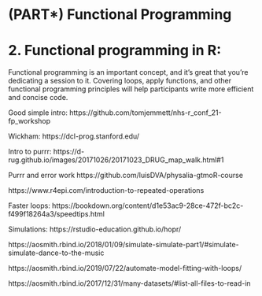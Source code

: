 # (PART\*) Functional Programming {.unnumbered}

# 2. Functional programming in R: 

Functional programming is an important concept, and it's great that you're dedicating a session to it. Covering loops, apply functions, and other functional programming principles will help participants write more efficient and concise code.

Good simple intro: https://github.com/tomjemmett/nhs-r_conf_21-fp_workshop

Wickham: 
https://dcl-prog.stanford.edu/

Intro to purrr: https://d-rug.github.io/images/20171026/20171023_DRUG_map_walk.html#1

Purrr and error work
https://github.com/luisDVA/physalia-gtmoR-course

https://www.r4epi.com/introduction-to-repeated-operations

Faster loops: https://bookdown.org/content/d1e53ac9-28ce-472f-bc2c-f499f18264a3/speedtips.html


Simulations: https://rstudio-education.github.io/hopr/

https://aosmith.rbind.io/2018/01/09/simulate-simulate-part1/#simulate-simulate-dance-to-the-music

https://aosmith.rbind.io/2019/07/22/automate-model-fitting-with-loops/

https://aosmith.rbind.io/2017/12/31/many-datasets/#list-all-files-to-read-in

